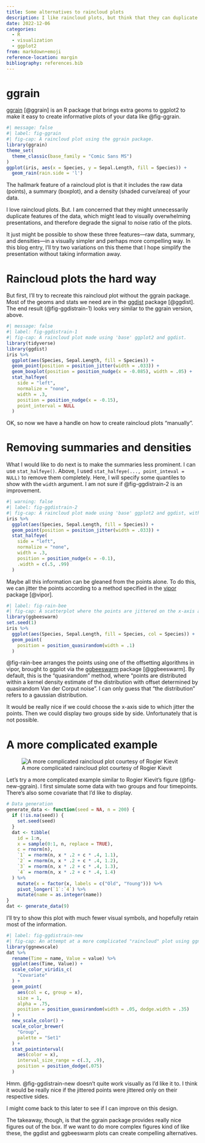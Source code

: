 ```yaml
---
title: Some alternatives to raincloud plots
description: I like raincloud plots, but think that they can duplicate the information a bit, which might have detrimental effects on clarity and comprehension.
date: 2022-12-06
categories:
  - R
  - visualization
  - ggplot2
from: markdown+emoji
reference-location: margin
bibliography: references.bib
---
```


# ggrain

[ggrain](https://github.com/njudd/ggrain) [@ggrain] is an R package that brings extra geoms to ggplot2 to make it easy to create informative plots of your data like @fig-ggrain.

```r
#| message: false
#| label: fig-ggrain
#| fig-cap: A raincloud plot using the ggrain package.
library(ggrain)
theme_set(
  theme_classic(base_family = "Comic Sans MS")
)
ggplot(iris, aes(x = Species, y = Sepal.Length, fill = Species)) +
  geom_rain(rain.side = 'l')
```

The hallmark feature of a raincloud plot is that it includes the raw data (points), a summary (boxplot), and a density (shaded curve/area) of your data.

I love raincloud plots. But. I am concerned that they might unnecessarily duplicate features of the data, which might lead to visually overwhelming presentations, and therefore degrade the signal to noise ratio of the plots.

It just might be possible to show these three features---raw data, summary, and densities---in a visually simpler and perhaps more compelling way. In this blog entry, I'll try two variations on this theme that I hope simplify the presentation without taking information away.

# Raincloud plots the hard way

But first, I'll try to recreate this raincloud plot without the ggrain package. Most of the geoms and stats we need are in the [ggdist](https://mjskay.github.io/ggdist/index.html) package [@ggdist]. The end result (@fig-ggdistrain-1) looks very similar to the ggrain version, above.

```r
#| message: false
#| label: fig-ggdistrain-1
#| fig-cap: A raincloud plot made using 'base' ggplot2 and ggdist.
library(tidyverse)
library(ggdist)
iris %>%
  ggplot(aes(Species, Sepal.Length, fill = Species)) +
  geom_point(position = position_jitter(width = .033)) +
  geom_boxplot(position = position_nudge(x = -0.085), width = .05) +
  stat_halfeye(
    side = "left",
    normalize = "none",
    width = .3,
    position = position_nudge(x = -0.15),
    point_interval = NULL
  )
```

OK, so now we have a handle on how to create raincloud plots "manually".

# Removing summaries and densities

What I would like to do next is to make the summaries less prominent. I can use `stat_halfeye()`. Above, I used `stat_halfeye(..., point_inteval = NULL)` to remove them completely. Here, I will specify some quantiles to show with the `width` argument. I am not sure if @fig-ggdistrain-2 is an improvement.

```r
#| warning: false
#| label: fig-ggdistrain-2
#| fig-cap: A raincloud plot made using 'base' ggplot2 and ggdist, with different summary geoms (a point interval).
iris %>%
  ggplot(aes(Species, Sepal.Length, fill = Species)) +
  geom_point(position = position_jitter(width = .033)) +
  stat_halfeye(
    side = "left",
    normalize = "none",
    width = .3,
    position = position_nudge(x = -0.1),
    .width = c(.5, .99)
  )
```

Maybe all this information can be gleaned from the points alone. To do this, we can jitter the points according to a method specified in the [vipor](https://cran.r-project.org/web/packages/vipor/index.html) package [@vipor].

```r
#| label: fig-rain-bee
#| fig-cap: A scatterplot where the points are jittered on the x-axis according to a normal density kernel.
library(ggbeeswarm)
set.seed(1)
iris %>%
  ggplot(aes(Species, Sepal.Length, fill = Species, col = Species)) +
  geom_point(
    position = position_quasirandom(width = .1)
  )
```

@fig-rain-bee arranges the points using one of the offsetting algorithms in vipor, brought to ggplot via the [ggbeeswarm](https://cran.r-project.org/web/packages/ggbeeswarm/index.html) package [@ggbeeswarm]. By default, this is the "quasirandom" method, where "points are distributed within a kernel density estimate of the distribution with offset determined by quasirandom Van der Corput noise". I can only guess that "the distribution" refers to a gaussian distribution.

It would be really nice if we could choose the x-axis side to which jitter the points. Then we could display two groups side by side. Unfortunately that is not possible.

# A more complicated example

![A more complicated raincloud plot courtesy of Rogier Kievit](https://cdn.fosstodon.org/cache/media_attachments/files/109/460/641/893/080/595/small/0f1dcd129a6b60a5.png){#fig-new-ggrain}

Let's try a more complicated example similar to Rogier Kievit's figure (@fig-new-ggrain). I first simulate some data with two groups and four timepoints. There's also some covariate that I'd like to display.

```r
# Data generation
generate_data <- function(seed = NA, n = 200) {
  if (!is.na(seed)) {
    set.seed(seed)
  }
  dat <- tibble(
    id = 1:n,
    x = sample(0:1, n, replace = TRUE),
    c = rnorm(n),
    `1` = rnorm(n, x * .2 + c * .4, 1.1),
    `2` = rnorm(n, x * .2 + c * .4, 1.2),
    `3` = rnorm(n, x * .2 + c * .4, 1.3),
    `4` = rnorm(n, x * .2 + c * .4, 1.4)
  ) %>%
    mutate(x = factor(x, labels = c("Old", "Young"))) %>%
    pivot_longer(`1`:`4`) %>%
    mutate(name = as.integer(name))
}
dat <- generate_data(9)
```

I'll try to show this plot with much fewer visual symbols, and hopefully retain most of the information.

```r
#| label: fig-ggdistrain-new
#| fig-cap: An attempt at a more complicated "raincloud" plot using ggnewscale and ggdist.
library(ggnewscale)
dat %>%
  rename(Time = name, Value = value) %>%
  ggplot(aes(Time, Value)) +
  scale_color_viridis_c(
    "Covariate"
  ) +
  geom_point(
    aes(col = c, group = x),
    size = 1,
    alpha = .75,
    position = position_quasirandom(width = .05, dodge.width = .35)
  ) +
  new_scale_color() +
  scale_color_brewer(
    "Group",
    palette = "Set1"
  ) +
  stat_pointinterval(
    aes(color = x),
    interval_size_range = c(.3, .9),
    position = position_dodge(.075)
  )
```

Hmm. @fig-ggdistrain-new doesn't quite work visually as I'd like it to. I think it would be really nice if the jittered points were jittered only on their respective sides.

I might come back to this later to see if I can improve on this design.

The takeaway, though, is that the ggrain package provides really nice figures out of the box. If we want to do more complex figures kind of like these, the ggdist and ggbeeswarm plots can create compelling alternatives.
